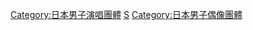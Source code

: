 {{catmore}}

{{DEFAULTSORT:Shonentai}}
[[Category:日本男子演唱團體|Category:日本男子演唱團體]]
[[Category:傑尼斯事務所團體|S]]
[[Category:日本男子偶像團體|Category:日本男子偶像團體]]